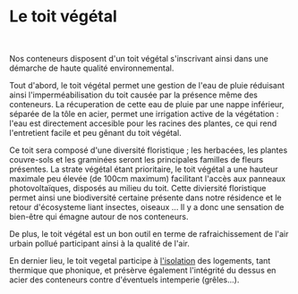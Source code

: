 
# Le toit végétal

<ReactPlayer 
    muted={true}
    playing={true}
    playsinline={true}
    loop={true}
    width='100%'
    url='/img/gif-toit-vegetale.mp4'/>
<br/>

Nos conteneurs disposent d'un toit végétal s'inscrivant ainsi dans une démarche de haute qualité environnemental. 

Tout d'abord, le toit végétal permet une gestion de l'eau de pluie réduisant ainsi l'imperméabilisation du toit causée par la présence même des conteneurs. La récuperation de cette eau de pluie par une nappe inférieur, séparée de la tôle en acier, permet une irrigation active de la végétation : l'eau est directement accesible pour les racines des plantes, ce qui rend l'entretient facile et peu gênant du toit végétal. 

Ce toit sera composé d'une diversité floristique ; les herbacées, les plantes couvre-sols et les graminées seront les principales familles de fleurs présentes. La strate végétal étant prioritaire, le toit végétal a une hauteur maximale peu élevée (de 100cm maximum) facilitant l'accès aux panneaux photovoltaïques, disposés au milieu du toit. Cette diviersité floristique permet ainsi une biodiversité certaine présente dans notre résidence et le retour d'écosysteme liant insectes, oiseaux ... Il y a donc une sensation de bien-être qui émagne autour de nos conteneurs. 

De plus, le toit végétal est un bon outil en terme de rafraichissement de l'air urbain pollué participant ainsi à la qualité de l'air. 

En dernier lieu, le toit vegetal participe à [l'isolation](/docs/info/conteneurs/isolation) des logements, tant thermique que phonique, et présèrve également l'intégrité du dessus en acier des conteneurs contre d'éventuels intemperie (grêles...). 
